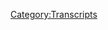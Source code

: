 {{Transcript
    | title         = [[39: Jack Posobiec...Ya Busted]]
    | caption       = [https://knowledgefight.libsyn.com/knowledge-fight-jack-posobiecya-busted Listen to this episode on Libsyn]
    | episodeNumber = [[39: Jack Posobiec...Ya Busted|39]]
    | length        = 01:11:22
}}

{{MessageBox
    | header     = Warning: Bot Generated Content
    | text       = This transcript was automatically generated by transcription software and likely contains many mistakes and misattributions. Please check the audio for definitive quotes, attribution, and context.
    | image      = N3yvass4myg91.webp
    | imagewidth = 50px
    | id         = warning
}}

{{TranscriptBlock
    | name      = Alex Jones
    | timestamp = 00:00
    | text      = Andy in Kansas you're on the air Thanks for holding
}}

{{TranscriptBlock
    | name      = Andy In Kansas
    | timestamp = 00:04
    | text      = Well, Alex, I'm a first time caller I'm a huge fan. I love your work.
}}

{{TranscriptBlock
    | name      = Jordan
    | timestamp = 00:07
    | text      = Hey everybody welcome back to knowledge fight. I'm Dan. I'm Jordan. We're a couple dudes who like to sit around drink red wine talking about Alex Jones and wait for death we there's been a change this
}}

{{TranscriptBlock
    | name      = Jordan
    | timestamp = 00:19
    | text      = waiting for death is probably the best way of putting we're
}}

{{TranscriptBlock
    | name      = Jordan
    | timestamp = 00:22
    | text      = hoarding water and waiting for death. sweet embrace got
}}

{{TranscriptBlock
    | name      = Jordan
    | timestamp = 00:25
    | text      = it Sure. Seems like it's time. Oh, right. We're right there.
}}

{{TranscriptBlock
    | name      = Jordan
    | timestamp = 00:29
    | text      = Yep. Yep. We're still in a bunker. We're close to like, I gotta go to Infowars store.com and buy these foods.
}}

{{TranscriptBlock
    | name      = Jordan
    | timestamp = 00:37
    | text      = Do they have anything that protects against radiation? Yeah, yeah, they do. Then fuck yeah, we're in. But finally, we discovered that there's one good thing like it turns out Alex Jones saves the entire human race.
}}

{{TranscriptBlock
    | name      = Jordan
    | timestamp = 00:50
    | text      = I think what he has won't work. Well, but it's advertised for that. Anyway, plot twist to this shows that I know so much about Alex Jones. And I don't know anything about him. That is where we find our middle ground. That is the audience they might know a little bit right. Some of them might be closer to Miami. So we might be closer to your end.
}}

{{TranscriptBlock
    | name      = Jordan
    | timestamp = 01:06
    | text      = We educate and inform and in the meantime, hopefully we entertain you know what, you know what I was because I'll be god damned if they it's impossible to listen to anything. Alex Jones says. Without that.
}}

{{TranscriptBlock
    | name      = Jordan
    | timestamp = 01:17
    | text      = It's fascinating to think that there's probably out there there's probably some damn folks and there's probably some Jordan folks who listen to the like, I like Dan Jordan is kind of annoying. And vice versa. Yeah, I represent like some people are listening for you. Some for me. Sound off on Twitter. Destroyed. I don't know. I
}}

{{TranscriptBlock
    | name      = Jordan
    | timestamp = 01:37
    | text      = don't know if either of us can handle that. Please don't do that. I
}}

{{TranscriptBlock
    | name      = Jordan
    | timestamp = 01:39
    | text      = have a delicate snowflake. Always looking for a safe space.
}}

{{TranscriptBlock
    | name      = Jordan
    | timestamp = 01:42
    | text      = We're gonna get today is episode four. We do like to give a shout out. I'm a policy wonk close for you, Brian burger. Thank you very much for donating to the show.
}}

{{TranscriptBlock
    | name      = Jordan
    | timestamp = 01:51
    | text      = Thanks so much, Brian.
}}

{{TranscriptBlock
    | name      = Jordan
    | timestamp = 01:52
    | text      = I realized that is the first time I've used a donators last name. That was accidental. He also he's an
}}

{{TranscriptBlock
    | name      = Jordan
    | timestamp = 02:00
    | text      = old we have if we have any Alex Jones listeners. That's the real problem, right though.
}}

{{TranscriptBlock
    | name      = Jordan
    | timestamp = 02:05
    | text      = He's an old friend of mine. On the night before his wedding, I threw pennies at him and he almost beat me up over a sink. He's a good man and the night before his wedding Yeah, how did the wedding go wedding was fine. I got too drunk at the reception though and might and then you finally got beat up over a sick No, I karaoke stroking and didn't realize that there were still children present at the reception. It was a it was a night of fucking an interesting night. Anyway, today we're gonna get to what our episode is about. It's gonna be interesting. I told you before we started it's gonna be unlike a lot of episodes we've ever done in the past. But first, I want to start with an out of context drop that have nothing to do with what we talked about on today's episode.
}}

{{TranscriptBlock
    | name      = Alex Jones
    | timestamp = 02:44
    | text      = Let us give the newborn baby shots. Oh, another one died. Oh, liberal. Oh, I mean, this is just their whole deal. Right? It's and I don't you know, I as well I'm not a troglodyte and so Oh, liberal.
}}

{{TranscriptBlock
    | name      = Jordan
    | timestamp = 03:03
    | text      = don't like any of what's going on? Yeah, that was a long time for them to do that.
}}

{{TranscriptBlock
    | name      = Jordan
    | timestamp = 03:11
    | text      = Alex Jones and Leann McAdoo, had a little roundtable about transhumanism. All right. All right. That was some of their deep analysis. That was it. It went way off the way. Yeah, it was pretty terrible.
}}

{{TranscriptBlock
    | name      = Jordan
    | timestamp = 03:23
    | text      = Wow. Yeah. So that's they just, they just sure did that. That should give you
}}

{{TranscriptBlock
    | name      = Jordan
    | timestamp = 03:27
    | text      = some indication of like, how the show has been the last few days. It's been a disaster. Okay, it's been Oh,
}}

{{TranscriptBlock
    | name      = Jordan
    | timestamp = 03:36
    | text      = there goes another one another baby dies. Liberal. That's their that's their entire argument. Most
}}

{{TranscriptBlock
    | name      = Jordan
    | timestamp = 03:43
    | text      = of it. Yeah. Okay. And everybody, you can imagine what he's doing. They're doing the little Yeah.
}}

{{TranscriptBlock
    | name      = Jordan
    | timestamp = 03:48
    | text      = Oh, you know, you can use you saw it in your brain the moment he did.
}}

{{TranscriptBlock
    | name      = Jordan
    | timestamp = 03:55
    | text      = The last few days on the show had been trouble. And I've been trying to find something for our next episode to be about. And it's been it's been really hard. So I've been going back to the well, and we have a couple of time travel episodes, we're going to end up doing okay, in the near future, but I wanted to do one of my own. And so I went back to the day of the Boston bombing. Because I was really curious, because I remember listening to him a little bit back then. Did he say it was a false flag? Oh, big time. Okay. But here's the thing. I don't know if we'll ever cover the episode itself, because, much like the 911 episode, it's really not that interesting. Okay. But as the news of the Boston bombing is breaking, he's in the middle of an interview with Richard Belzer. Richard Belzer. Yeah. So Richard Belzer side cars, his coverage of the Boston bombing over Skype. It's amazing.
}}

{{TranscriptBlock
    | name      = Jordan
    | timestamp = 04:47
    | text      = So, so he is still on Skype with Richard Belzer. Well, this news break and Richard Belzer is not allowed to go No.
}}

{{TranscriptBlock
    | name      = Jordan
    | timestamp = 04:55
    | text      = And he's thrilled to be there. loves it. Alex Jones is back You lating wildly about how they're going to target patriots right? Belzer is just straight up signing off on all bizarre like you watch them on law and order and everything you think he's like, and you know he has.
}}

{{TranscriptBlock
    | name      = Jordan
    | timestamp = 05:12
    | text      = I was genuinely sitting here going like, it can't be Richard Belzer Oh, it's bells. It can't be that Richard Belzer hells bells and he's just there. Yep. So I believe that Richard
}}

{{TranscriptBlock
    | name      = Jordan
    | timestamp = 05:24
    | text      = Belzer it is. So I was digging around was trying to find something for us to cover because like I said, the last few days have been just no man's land. That was no good. I was really struggling and then a real I realized on Monday, Alex Jones did an interview with Jack Passaic. Yes, we've brought him up a couple times in the past. And today, it is finally time for us to delve in to something that I am going to call one of our dirty dossiers. Because as we do this show, it's going to become more and more essential that we clearly delineate who these fucking characters are, okay, that exist in the periphery. Okay. Alex Jones had an interview with Jack for Sobiech because he is one of the main forces behind the Macron leaks. So I found a a New Yorker article that contradicts his story about what happened with the macaron leaks. Okay, this is a New Yorker story that actually uses an interview with Jack for Sobiech as it sort of foundation. Quote from this New Yorker article, I reached the Sobiech by phone on Saturday, the previous day he told me he had flown from Washington to Miami to attend a party hosted by the far right self promoter Milo Yiannopoulos. For sobic spent much of Friday night monitoring 4chan slash poll before chan message boards, which has recently become a breeding ground for nationalist trolls, both in the US and abroad. This is a quote from the Soviet people were claiming something big was coming. So I just kept hitting refresh. He told me shortly before 3pm 3pm and anonymous 4chan user posted nine gigabytes of information, purportedly hacked emails, photographs, and internal documents from the campaign of Emmanuel Macron. For Sobia could not know whether all the information was authentic. He didn't even have time to glance through most of the 1000s of pages. But he considered it his journalistic duty to let his followers know about the leak, quote, massive doc dump at pol he tweeted, he included a link to the 4chan post along with the hashtag Macron leaks. So that's how he got involved. According to him, I'd heard that that
}}

{{TranscriptBlock
    | name      = Jordan
    | timestamp = 07:39
    | text      = happened, and that it was, and that's why everybody was mad at WikiLeaks or something. And yet, they weren't the ones who leaked the information or hacked it. They just had it.
}}

{{TranscriptBlock
    | name      = Jordan
    | timestamp = 07:51
    | text      = Yeah, they really got with it. And really, it was hacked by somebody. So anyway, he goes to this party, and people start retweeting it, and it starts to catch steam. And so like, at about midnight, he realizes he's at Milo Yiannopoulos his party, and he realizes that a bunch of other people have started to pick up on this. Obviously, some of these bot farms started to push the content, of course, much like it's been demonstrated has been done in the past. Yes. And so on the phone Sobiech started a live video on Periscope which he called a quote, press conference on macaron leaks. The first few minutes consisted of pisode B, which he has not read or looked at. He's gone to a party at this point. Yes. The first few minutes consisted of for sobic and his girlfriend dancing too bad and bougie by Migos while sob occasionally made the okay hand gesture. All right,
}}

{{TranscriptBlock
    | name      = Jordan
    | timestamp = 08:44
    | text      = why didn't he just stop it there? Don't talk about the leaks. Just fucking just let me enjoy that. Just let me enjoy that mental image of you your monsters for the journalism bullshit. Yeah. And instead you're dancing to migos. So
}}

{{TranscriptBlock
    | name      = Jordan
    | timestamp = 09:01
    | text      = then he took a little bit of criticism about like the alt right, does it? He took some harsh criticism and his response was, I just find interesting things and post them to my Twitter feed. Look, journalists have gotten so bad that they see someone like me doing real work actually digging through documents and distributing them to people. They assume there must be some sort of conspiracy behind it. I hope that if anything, this can be a learning experience for the New York Times and Lamont and the rest of them to understand how real journalism was he was dancing amigo by his own admission in this article, he didn't read any of the documents. No, he just said like, maybe this is something fucking put it out on Twitter. That was it. Yeah. So that should give you some sort of a sense of what a blowhard fuck this guy is.
}}

{{TranscriptBlock
    | name      = Jordan
    | timestamp = 09:43
    | text      = Yeah, I'm not a fan hate him. I read. I read something about him where he was describing his four D journalism. Yeah, he gets involved. Yeah, a lot of a lot of other people just report things. And I believe his quote was, I'll go to an anti Trump rally Aliens start saying anti Clinton stuff just Yeah. And you're like that's, that's just being a dick. That's not being a journalist, but any kind but
}}

{{TranscriptBlock
    | name      = Jordan
    | timestamp = 10:09
    | text      = again, this directly relates to what we talked about in that 2015 episode, where Mark Dice went out and asked people to, if they supported banning the American flag, right or got them to sign his petition. Infowars puts out a video about it. Drudge Report puts up a link. Alex Jones starts reporting that Drudge Report is reporting this thing. It's this cycle. Yeah, it's a jet sob it goes and starts a fight. It's like anti Trump rally. He becomes the story and then he reports on the story. It's yeah,
}}

{{TranscriptBlock
    | name      = Jordan
    | timestamp = 10:41
    | text      = see that? i Okay. Now, I have only taking zero journalism classes. But I have read journalism. Sure. I feel like that's wrong. isn't that bad? Like, aren't you supposed to like by the definition of journal? Aren't you supposed to record these things? And that's it, even write it the fuck down?
}}

{{TranscriptBlock
    | name      = Jordan
    | timestamp = 11:07
    | text      = Even the fucking newscaster in Arrested Development knows that. Every part of the story can't be part of the story. Yeah, exactly. Even fucking. Anyway, we're gonna talk quite a bit about Jack Sobiech today. And at the end of this, I guarantee you, he won't be busted. But we have to start with why he was on the show on Monday. Okay, so he was tweeting about the Macron leaks. Right. And now he's coming on to Infowars on Monday, because the narrative is that Macron himself is suing jack for Sobiech. So I will let him isn't he suing? LePen I will let Alex Jones start the narrative. All right.
}}

{{TranscriptBlock
    | name      = Alex Jones
    | timestamp = 11:49
    | text      = So if Macron is so powerful than a French president, why is he showing Jack? The Shelby act who reported on the whistleblowers, the leaks?
}}

{{TranscriptBlock
    | name      = Jordan
    | timestamp = 11:58
    | text      = I don't know if he's doing LePen but what he is doing is they're starting an investigation into these hackings Yeah, because they are patently illegal.
}}

{{TranscriptBlock
    | name      = Jordan
    | timestamp = 12:07
    | text      = Yeah, that's a super good idea. Yep. To investigate these hackings Yep. The ones where you got hacked illegally
}}

{{TranscriptBlock
    | name      = Jordan
    | timestamp = 12:14
    | text      = and especially because this hack is different than the Podesta ones and other hacks in the past where this hack explicitly has tons of fake shit in it. Yeah, this well,
}}

{{TranscriptBlock
    | name      = Jordan
    | timestamp = 12:25
    | text      = apparently McCrone put his own fake shit in there smart. Yeah. He which is super smart that he didn't that he didn't know he was going to be hacked. But still, like I mean, if you're halfway smart now you know you're gonna be hacked. But
}}

{{TranscriptBlock
    | name      = Jordan
    | timestamp = 12:40
    | text      = to be fair, like our intelligence agencies in the last few days have confirmed that they told the French that like, Hey, guys, there are attacks happening. We can monitor them. We're seeing them happening. Yeah, you are being digitally attacked. You're being targeted. So yeah.
}}

{{TranscriptBlock
    | name      = Jordan
    | timestamp = 12:56
    | text      = But at the same time, I feel like you should guess. Like, if you're going up against a nationalist candidate anywhere, you better believe you're gonna get hacked. Yeah, just just do a better job of hiding shit.
}}

{{TranscriptBlock
    | name      = Jordan
    | timestamp = 13:07
    | text      = It's becoming the tool of the present and the future, like of hurting people.
}}

{{TranscriptBlock
    | name      = Jordan
    | timestamp = 13:12
    | text      = And this one is this one is undeniable. Like this was explicitly we're trying to influence this election. There was no other explanation for
}}

{{TranscriptBlock
    | name      = Jordan
    | timestamp = 13:21
    | text      = and the only reason is to help the nationalist nationalist candidate which
}}

{{TranscriptBlock
    | name      = Jordan
    | timestamp = 13:25
    | text      = we can tie back to all of the other hacks helping nationalist candidates with ties to Putin and to each other. So it seems it seems like there can be no other conclusion. Yeah, it is. It is now and now obviously, the evidence is circumstantial, but if it's a fucking coincidence, I will kill myself.
}}

{{TranscriptBlock
    | name      = Jordan
    | timestamp = 13:46
    | text      = It's like it's this stuff happening. Sally gate, Sally Yates and clappers testimony the other day, Comey being fired today, as we're recording this with all of it is,
}}

{{TranscriptBlock
    | name      = Jordan
    | timestamp = 13:58
    | text      = it's too late,
}}

{{TranscriptBlock
    | name      = Jordan
    | timestamp = 14:00
    | text      = too much of it is too much. I don't know how to handle this. Let's not talk about that. Let's talk about Jack.
}}

{{TranscriptBlock
    | name      = Jordan
    | timestamp = 14:05
    | text      = Okay, it's easier to talk about a different person who deserves to be in jail. So
}}

{{TranscriptBlock
    | name      = Jordan
    | timestamp = 14:09
    | text      = he wants to give a little breakdown about the leaks. He's gonna he's gonna talk about, you know, the stuff that's being found right in these documents. I hope it's
}}

{{TranscriptBlock
    | name      = Alex Jones
    | timestamp = 14:18
    | text      = what's really happened, what's unfolding why they're showing you why they're so upset and what we're learning about. Reportedly, the gay porn, the gay escorts the drugs and what's going on here. Why this guy is charged a little darling of the establishment. Youngest French president ever?
}}

{{TranscriptBlock
    | name      = Jack Posobiec
    | timestamp = 14:33
    | text      = Sure, Alex and so well, we saw the game via Macron gate last week where it was revealed that he has these offshore bank accounts in the Cayman Islands. Tax evasion billions of dollars was also then revealed in these emails. That number. The McCrone campaign was funding Antifa was behind the Antifa riots in Paris where they're setting police officers on fire on
}}

{{TranscriptBlock
    | name      = Jordan
    | timestamp = 14:54
    | text      = let's be clear, there is not real evidence of those bank accounts that he's talking about. In fact, he's Oh,
}}

{{TranscriptBlock
    | name      = Jordan
    | timestamp = 15:00
    | text      = there is absolutely no evidence of it because it's been proven they do not exist
}}

{{TranscriptBlock
    | name      = Jordan
    | timestamp = 15:04
    | text      = and they're all the images that people keep posting are all not what they say they are. Exactly. Some of them are insurance document right. Some of it's insane like normal people have it's all
}}

{{TranscriptBlock
    | name      = Jordan
    | timestamp = 15:15
    | text      = that's why he's suing LePen for defamation because that's literally what she's doing. Okay, well, they can. Yeah, they can sue Sobiech for the same thing,
}}

{{TranscriptBlock
    | name      = Jordan
    | timestamp = 15:25
    | text      = probably only that you can sue French. I don't know. I don't know what kind of standing they'd have. But they're not suing him right here's the thing will probably because they can't the kind of behavior that's being expressed here is the kind of thing that's like well if they weren't gonna sue you sure hope they do now Yeah, because now he's he's introducing this idea of like, they were paying people to set cops on fire, and then it's gonna get worse.
}}

{{TranscriptBlock
    | name      = Jack Posobiec
    | timestamp = 15:48
    | text      = May 1, we'll find out activities where there have been there have been selling and buying designer drugs that they're saying they're for the boss this this drug called MMC three as a sophisticated drug. He's also on the list, essentially, of this this homosexual drug whole sort of mailing list that he's on. So with the drugs, all that stuff, and let's keep in mind that McCrone himself is a victim of pedophilia. So we know from a very early age, he was involved in pedophilia himself, the victim
}}

{{TranscriptBlock
    | name      = Jordan
    | timestamp = 16:23
    | text      = to know things,
}}

{{TranscriptBlock
    | name      = Jordan
    | timestamp = 16:27
    | text      = no two things, no search for MMC three. Everything that comes up is about a Nintendo controller called the memory management controller. So
}}

{{TranscriptBlock
    | name      = Jordan
    | timestamp = 16:42
    | text      = well, yeah, but this is this is that times three.
}}

{{TranscriptBlock
    | name      = Jordan
    | timestamp = 16:44
    | text      = This is deep stuff.
}}

{{TranscriptBlock
    | name      = Jordan
    | timestamp = 16:45
    | text      = It'll get you so high, you'll be able to play video game.
}}

{{TranscriptBlock
    | name      = Jordan
    | timestamp = 16:49
    | text      = I mean, yeah, his wife has a lot older than him. But yeah, but the age of consent in France is 15. So Right. I don't know. I don't know if you want to call. So that's really that's what they're calling that's specifically what he's talking about. I
}}

{{TranscriptBlock
    | name      = Jordan
    | timestamp = 17:05
    | text      = thought we were talking about, you know, child abuse. Yeah. No, I
}}

{{TranscriptBlock
    | name      = Jordan
    | timestamp = 17:09
    | text      = don't think he I mean, if he's making that kind of an accusation, unfounded. Um, it's not even an accusation, but it's just weird. It's just weird. He's talking about his wife, who was who was a teacher in his high school drama teacher, right. And they ended up having a relationship later.
}}

{{TranscriptBlock
    | name      = Jordan
    | timestamp = 17:24
    | text      = Yeah, it's, it's weird and unusual. And I know at
}}

{{TranscriptBlock
    | name      = Jordan
    | timestamp = 17:28
    | text      = least two people who ended up dating teachers one of them got married, but they did not start their relationship while they were teacher and student but and they met around that like 1617 No Man's Land, where it's like, it's fucked up. But yeah, you know, it's not Mary Kay, LeTourneau shit. I don't know. I'm not here to go to bat for macaron hanging around with this teacher. But I also am not here to call it pedophilia. I think that that is,
}}

{{TranscriptBlock
    | name      = Jordan
    | timestamp = 17:58
    | text      = that'd be great. If you explicit like at the very beginning of the episode, you're like, I am here to go to bat for Macron begging his teacher. I know. I have no personal investment in this whatsoever. Yeah, wink wink, nudge nudge.
}}

{{TranscriptBlock
    | name      = Jordan
    | timestamp = 18:12
    | text      = I do think it matters, though, culturally that the age of consent is 15. In France, it's not illegal. Whatever, who cares
}}

{{TranscriptBlock
    | name      = Jordan
    | timestamp = 18:21
    | text      = if one part of the world looks at another part of the weird world and goes That's gross and you should be held to our standards. You're dumb.
}}

{{TranscriptBlock
    | name      = Jordan
    | timestamp = 18:28
    | text      = Yeah. But anyway, he goes on he says even worse stuff about micron and his wife.
}}

{{TranscriptBlock
    | name      = Jordan
    | timestamp = 18:34
    | text      = But even then it's he's he made it imply that he wasn't that he was involved in pedophilia, right? Like it was like he wasn't the victim of pedophilia. He was just just all around it. He was just he was part of that world and therefore he will always Yeah, exactly. Yeah, so that makes him complete perfectly completely
}}

{{TranscriptBlock
    | name      = Jordan
    | timestamp = 18:54
    | text      = skipped over the part where he said that he's on a gay sex cult email list.
}}

{{TranscriptBlock
    | name      = Jordan
    | timestamp = 18:59
    | text      = Wow. Oh, is it totally believable? Well, he's on a gay sex cult email list looking
}}

{{TranscriptBlock
    | name      = Jordan
    | timestamp = 19:05
    | text      = at a gay sex cold as an email list. That's a shitty call.
}}

{{TranscriptBlock
    | name      = Jordan
    | timestamp = 19:08
    | text      = Why would you say no? What? Okay, it's time to send out an evil email blast for our next gay sex cult meeting.
}}

{{TranscriptBlock
    | name      = Jordan
    | timestamp = 19:14
    | text      = Yeah, ridiculous. Hey, guys,
}}

{{TranscriptBlock
    | name      = Jordan
    | timestamp = 19:16
    | text      = I'm gonna send you an evite how Saturday morning around 11.
}}

{{TranscriptBlock
    | name      = Jordan
    | timestamp = 19:19
    | text      = So you're here Good luck. He goes on a little more. And this is the stuff that I've actually seen people tweeting about like this, this part of his commentary and it's fucking wacky.
}}

{{TranscriptBlock
    | name      = Jack Posobiec
    | timestamp = 19:30
    | text      = There's 10s of 1000s We literally haven't had enough time possibly for our researchers at rebel media or the people on 4chan to go through these things to translate them and to make all the connections to find what's
}}

{{TranscriptBlock
    | name      = Jordan
    | timestamp = 19:41
    | text      = also the he's talking about people on 4chan, which are notorious reliable researchers. Yeah, certainly let them handle every truth based investigation. Secondarily, he brought up rebel media again, they are very important. They are a piece of this puzzle that is going to be increasingly dangerous in the future. Okay. Just wanted to point that out.
}}

{{TranscriptBlock
    | name      = Jack Posobiec
    | timestamp = 19:59
    | text      = Out There. There. We're using Bitcoin to buy designer drugs on the black market out in France. I mean, it's crazy.
}}

{{TranscriptBlock
    | name      = Alex Jones
    | timestamp = 20:05
    | text      = Now the story is admitted with him and his older wife that there's a lot of weird stuff going on. And that and that she did want to read all this what's what's going on there?
}}

{{TranscriptBlock
    | name      = Jack Posobiec
    | timestamp = 20:17
    | text      = That's right. So she was a heist. He was her high school student when he was 14 and 15. And then later on, but it was stated that that was in the relationship started, but that no sexual acts began until he was of legal age in France, which I believe is 18. So that right there tells me something very, very fishy is going on. He has children that are older I am as a matter of fact, and it may be a way that they found this guy very, very young. And they were using that to essentially turn him into a puppet turned him into a marionette. And now they're plying him with drugs, keeping him drugged up and getting him to do whatever they want. You're got news, where they're showing you this stuff, the same type of mind control they use for celebrities, for actors for musicians that we see around the world. Yep.
}}

{{TranscriptBlock
    | name      = Jordan
    | timestamp = 21:01
    | text      = Yep. Great journalism, Mind
}}

{{TranscriptBlock
    | name      = Jordan
    | timestamp = 21:03
    | text      = Control, right. Mind Control. We see it for actors. Yes. Musician, all of them celebrities. Yep. There'll be whatever Kim Kardashian is,
}}

{{TranscriptBlock
    | name      = Jordan
    | timestamp = 21:13
    | text      = yeah, like, oh, it's,
}}

{{TranscriptBlock
    | name      = Jordan
    | timestamp = 21:15
    | text      = it's mind control. Yep. He was groomed from a very young age. We know because he said that nothing started until he was of legal age, which is that means that means something very suspicious is going on. Sure. Obviously, if somebody asks you that question all the time, and then you answer it truthfully, ah, we know you're lying. And then of course, mind control with the designer drug, right?
}}

{{TranscriptBlock
    | name      = Jordan
    | timestamp = 21:39
    | text      = You're going to take this really young guy and you drug him up real good. And now he's your puppet. Yeah, 15 years ago. Now.
}}

{{TranscriptBlock
    | name      = Jordan
    | timestamp = 21:46
    | text      = He's your puppet.
}}

{{TranscriptBlock
    | name      = Jordan
    | timestamp = 21:47
    | text      = Right now. He's the youngest president in France ever. And so he's
}}

{{TranscriptBlock
    | name      = Jordan
    | timestamp = 21:50
    | text      = literally a Manchurian Candidate. They were saying he would never
}}

{{TranscriptBlock
    | name      = Jordan
    | timestamp = 21:53
    | text      = be saying this stuff. If he wasn't someone who just beat the pants off of Marine LePen. Yeah, like they're, it's, it's crazy. Like, the idea that he didn't fact check what the age of consent is in France means he's not doing any work. Why would the fact that he just tweeted about this stuff and then went to Milo's party means he doesn't really go at all gave this to me goes during his press conference. Yeah, means he's an asshole. 10s of 1000s of documents, right? And then he comes into the Alex Jones Show, and he's like, he's probably being drugged up and is just a puppet. Like you. If you're a journalist, you can't say that. You don't have anything to back that.
}}

{{TranscriptBlock
    | name      = Jordan
    | timestamp = 22:29
    | text      = You can't speculate wildly about mind control drugs and whether or not they are being used to manipulate the leaders of multiple countries, as well as musicians you're not supposed to pour for as we all know, the number one musician being mind controlled right now
}}

{{TranscriptBlock
    | name      = Jordan
    | timestamp = 22:45
    | text      = bad and bougie migos.
}}

{{TranscriptBlock
    | name      = Jordan
    | timestamp = 22:49
    | text      = So this, that's most of the substance of what he's talking about. What's the substance? Yeah. Okay. He also was asked at one point about how he found out he's being sued, and his fucking answer is so vague and nonsensical that, like, I don't, I don't believe him at all. Like no, and I tried to Google it. I tried to find like, you know, for Sobiech being sued by mcrent. There's nothing there's nothing on it. He said the documents are public, there is nothing. There's nothing he's not being sued by mcrent. Anyway, we're gonna get back to Jack sob in a second. But I want to get the taste out of our mouth with our old friend Alex, because we need some Alex Jones on this podcast. Yes, we do. It's gonna be a lot of Sobiech. So let's enjoy Alex while we can, discussing how evil the Louvre is. What he wants to say that the Louvre is satanic. And when macaron Keramik Yep, he came out in front of the pyramid, right? That it was some symbolic satanist ik gesture. Now, some might argue it's one of the biggest landmarks in France. I don't understand. But Alex brings up
}}

{{TranscriptBlock
    | name      = Jordan
    | timestamp = 23:54
    | text      = I don't even think it houses anything famous.
}}

{{TranscriptBlock
    | name      = Jordan
    | timestamp = 23:56
    | text      = I need I need you to let like I want you to hear every word of this because it's fucking hilarious. Alex Jones because he starts reading for once in his life. Oh, no accidentally busts himself. So here we go.
}}

{{TranscriptBlock
    | name      = Alex Jones
    | timestamp = 24:11
    | text      = And sure enough, I found from the Encyclopedia obscura, the Louvre pyramid. And you can read were completed in 89. The largest the structure is commonly referred to as the Louvre pyramid now serves as the main entrance to the museum and is one of the city's more notable landmarks. The structure is Chinese American architect claimed that the design was inspired by a trellis he had seen at the adjunct and that the loop pyramid was nowhere related to the monuments of Egypt. A little pyramid raised controversy in the 80s. Following the publication of an official brochure. Twice in the pages of the brochure, it was claimed that the structure was formed to 666 individual panes of glass. The figure was subsequently quoted on numerous newspapers and became a widespread and then it goes on though to have Francoise meter on saying that indeed, it is dedicated to the beast revelations aside the no Since that little pyramid 666 pains is in fact, false tries to claim an official statement on the Louvre Museum. Now where was the partner show me that were Francoise meter on said that himself?
}}

{{TranscriptBlock
    | name      = Jordan
    | timestamp = 25:08
    | text      = Do you see that he fucking busted himself? Twice there at the end? He tried to undersell how what he was reading says the opposite of what he wanted to say. You were saying that like these 666 tile thing, it was subsequently proven to be a hoax. Yeah. And he drops off the word hoax. And it was like it subsequently proven. That meter on the bat is false. What did he say? Never does get around to proving I was based on the beast based on the beast. The beast, Brock Lesnar was inspiration for the loop.
}}

{{TranscriptBlock
    | name      = Jordan
    | timestamp = 25:44
    | text      = And we know that it's suspicious because the Louvre came out and said, It's not suspicious.
}}

{{TranscriptBlock
    | name      = Jordan
    | timestamp = 25:50
    | text      = Right? Right. And all all of this stuff is just based. I mean, if you listen to what he's saying, it's all just based on a pamphlet like an erroneous pamphlet. Yeah, that came out. There were a
}}

{{TranscriptBlock
    | name      = Jordan
    | timestamp = 25:59
    | text      = couple of pamphlets. Yeah, well, they were brochures for sure. Their brochures. They also included some Sky Mall objects, but who doesn't meet sky
}}

{{TranscriptBlock
    | name      = Jordan
    | timestamp = 26:08
    | text      = ball objects, say a brochure and pray the dollar frawls Now there's gonna be a new segment where I just speak French for a little while. I'm gonna let you roll. So Jack sobic has come in. He's made his claims about McCarl and now it's time to take a little trip back in time to the last time the jackpot Sobiech was on Infowars okay, it might not actually be the last time but it's the most important time okay, that is when he was breaking the story about pizza gate. Alrighty, so what we're going to do is I
}}

{{TranscriptBlock
    | name      = Jordan
    | timestamp = 26:44
    | text      = am happy to get back to that fucking monstrosity of a bullshit mess story that still won't god damn die
}}

{{TranscriptBlock
    | name      = Jordan
    | timestamp = 26:52
    | text      = well because no one else should have to watch the entire video of Jack Sobia going to comment ping pong. I have done that and isolated clips. Now what we're going to we're going to
}}

{{TranscriptBlock
    | name      = Jordan
    | timestamp = 27:06
    | text      = the actual video when wandering through a pizza place go and
}}

{{TranscriptBlock
    | name      = Jordan
    | timestamp = 27:10
    | text      = look, there is no what we're going to do is we're going to listen to his interview with Owen Shroyer on Infowars. And then whenever he says something about what he did it, Comet Ping Pong, I will play the actual audio just to prove in real time. What a fucking liar is he didn't
}}

{{TranscriptBlock
    | name      = Jordan
    | timestamp = 27:30
    | text      = need me for this episode. Do you want to just put those back to back for the rest of the episode? We'll call it we'll call it Good afternoon.
}}

{{TranscriptBlock
    | name      = Jordan
    | timestamp = 27:37
    | text      = I actually think that you might be surprised by how big of a liar he is. So like, it actually does serve a purpose that you're here. And I like company.
}}

{{TranscriptBlock
    | name      = Jordan
    | timestamp = 27:48
    | text      = Okay. All right.
}}

{{TranscriptBlock
    | name      = Jordan
    | timestamp = 27:50
    | text      = So here we go. This is the beginning of the interview we did with Owen Shroyer,
}}

{{TranscriptBlock
    | name      = Jordan
    | timestamp = 27:53
    | text      = let's just call this the busted special. Oh,
}}

{{TranscriptBlock
    | name      = Jordan
    | timestamp = 27:55
    | text      = totally. Yeah. Sobiech. We are
}}

{{TranscriptBlock
    | name      = Owen Shroyer
    | timestamp = 27:59
    | text      = joined by Jack for sobic, the Special Operations Director for citizens for Trump. He was giving me great intel on election night. All of it ended up coming true. But recently, he went inside of comet pizza and ping pong and got kicked out.
}}

{{TranscriptBlock
    | name      = Jordan
    | timestamp = 28:13
    | text      = So we should just stop there for a second and really make clear that he is not a journalist. He's a functionary for citizens for Trump. Yes, he is a political operative. No, never been someone who know journalism journalism. Not right. Fair enough.
}}

{{TranscriptBlock
    | name      = Jordan
    | timestamp = 28:27
    | text      = Yeah. You know how? Well I mean, let's face it, Fox News is basically an arm of the Trump campaign. Now to
}}

{{TranscriptBlock
    | name      = Jordan
    | timestamp = 28:32
    | text      = sure. Anyway,
}}

{{TranscriptBlock
    | name      = Owen Shroyer
    | timestamp = 28:34
    | text      = well, one of the biggest trends on Twitter has been the whole pizza gate thing. And there's a lot of weird activity going on here. A lot of alleged stuff that a lot of people on Twitter are obsessing over to be quite frank with you. But then we went to come at ping pong and pizza, you actually had your boots on the ground. Tell us about what happened.
}}

{{TranscriptBlock
    | name      = Jack Posobiec
    | timestamp = 28:57
    | text      = So so that's what I do. Oh, and thanks, night,
}}

{{TranscriptBlock
    | name      = Jordan
    | timestamp = 29:00
    | text      = I put you know, I saw a lot of people were researching
}}

{{TranscriptBlock
    | name      = Jack Posobiec
    | timestamp = 29:03
    | text      = pizza gate, and I saw a lot of people were talking about it. And quite frankly, it had not been something that I had put a lot of effort into, because it really broke just towards the end of the campaign. And as citizens for Trump, we were working very hard to get Mr. Trump elected to make sure that we were going to stop the steel stop the fraud operations that were going on from the Democrats. So I hadn't really paid much attention to it.
}}

{{TranscriptBlock
    | name      = Jordan
    | timestamp = 29:25
    | text      = So he is already laid out here his groundwork, he was actively working to get a particular candidate elected like a journalist. This controversy, this fake controversy that sprung out of the illegal leaks of the opposite candidates emails or her campaign managers emails, right didn't really pay much attention to him. Right journalist I didn't really didn't really pay much attention to what you need to know. No other you're
}}

{{TranscriptBlock
    | name      = Jordan
    | timestamp = 29:53
    | text      = trying to get trying to get Trump elected. Why would you pay attention to those leaks?
}}

{{TranscriptBlock
    | name      = Jordan
    | timestamp = 29:57
    | text      = That's also not true. He was paying attention to those things, but he goes on they he, in this next clip he discusses a little bit about his decision to go to Comet Ping Pong
}}

{{TranscriptBlock
    | name      = Jordan
    | timestamp = 30:12
    | text      = Did he struggle? Oh, did he have an inner inner battle? This is
}}

{{TranscriptBlock
    | name      = Jordan
    | timestamp = 30:16
    | text      = a hero's story. I mean, you got to know that. Okay, Jack was so big comes out of this looking great. Okay. Yeah.
}}

{{TranscriptBlock
    | name      = Jordan
    | timestamp = 30:21
    | text      = So we're on some, some hero's journey.
}}

{{TranscriptBlock
    | name      = Jordan
    | timestamp = 30:25
    | text      = Campbell stuff. Yeah, this is where he's like, Can I pull the sword out of the stone? Gotcha. No,
}}

{{TranscriptBlock
    | name      = Jordan
    | timestamp = 30:30
    | text      = gotcha. Yeah, he hasn't yet taken the call to action. No.
}}

{{TranscriptBlock
    | name      = Jack Posobiec
    | timestamp = 30:33
    | text      = And I hadn't been one of those people that was you know, researching it and putting together the spaghetti string, you know, of who's who tied to Hillary tied to Podesta and all the emails. But I said, Well, look, guys, if we think that there's something going on, why don't we just go to the place, sit down, order dinner, Periscope and live and see what happens.
}}

{{TranscriptBlock
    | name      = Owen Shroyer
    | timestamp = 30:55
    | text      = And so what happened? And you saw a kind of a strange reaction, but I did you know, to me, there's even I mean, humans have a sixth sense. There's a reason why certain environments make our hair stand up on the back of our neck. There's a reason why we get butterflies. I feel like if you were in this establishment, and there was serious activity, like this alleged pedophile activity going on, you would kind of sense it, you would sense the weirdness of the place. Just tell me what it was like when you walked in and then but let's be clear, that's
}}

{{TranscriptBlock
    | name      = Jordan
    | timestamp = 31:24
    | text      = not I can feel something when I walk in this room that you feel that it just got a little bit colder. That again, is not good journalists. There's I can feel pedophile energy.
}}

{{TranscriptBlock
    | name      = Jordan
    | timestamp = 31:32
    | text      = You're reporting on vibes, but yeah, good. Good,
}}

{{TranscriptBlock
    | name      = Jordan
    | timestamp = 31:37
    | text      = bad vibes. Pizzagate bad vibes. I remember, I was in New York Post a headline.
}}

{{TranscriptBlock
    | name      = Jordan
    | timestamp = 31:45
    | text      = I remember when Walter Cronkite would get on TV. I gotta be honest, I got no facts, but this story gives me the willies.
}}

{{TranscriptBlock
    | name      = Jordan
    | timestamp = 31:52
    | text      = All right. Good evening. This is Edward R. Murrow. I just want to let you know that McCarthy creepy. Give me some bad vibes. Let me tell you something about that guy. Every time I get near him. Oh, just get the hair raises on the back of my neck. I get goose pimples. I'm starting to think he's gonna prosecute a lot of people illegally for communist ties even though they don't actually have communist ties. Let's blacklist Hollywood
}}

{{TranscriptBlock
    | name      = Jordan
    | timestamp = 32:17
    | text      = Good night and good vibes. So let's discuss these vibes.
}}

{{TranscriptBlock
    | name      = Owen Shroyer
    | timestamp = 32:24
    | text      = How kind of the staff they're treated you
}}

{{TranscriptBlock
    | name      = Jack Posobiec
    | timestamp = 32:27
    | text      = weird vibe man. Really weird vibe. And if anyone wants to go and lured virus books I'm on Twitter at Jack sobic It's just my name and when we stepped in, you know ever the people sort of had that like super extra happy smile and I don't mean like like, you know, there was a greeter who was there I mean, like, this is your table. This is going to be great. Me You're gonna have a good time and then so that's
}}

{{TranscriptBlock
    | name      = Jordan
    | timestamp = 33:00
    | text      = he's welcome to your table. Mr. Paz sobic. How did you know my name? I am a pedophile
}}

{{TranscriptBlock
    | name      = Jordan
    | timestamp = 33:07
    | text      = and I know all we know all
}}

{{TranscriptBlock
    | name      = Jordan
    | timestamp = 33:09
    | text      = Dave's that's what gives us our power.
}}

{{TranscriptBlock
    | name      = Jordan
    | timestamp = 33:11
    | text      = So I want to be clear. I've not cut out anything relevant from the time that he is in common ping pong. He does get thrown out I've cut out him and his friend standing outside talking about how they might eat them. Oh, right. Right. We're gonna be the next victims. There. They might be Hi. Like it's they might be fucking stoned. It would be more fun. Yeah, so here is him going inside Comet Ping Pong. Just talking to the greeter and see see if it sounds like it matches up at all. With who here it
}}

{{TranscriptBlock
    | name      = Jordan
    | timestamp = 33:46
    | text      = is. You're evil. The food here is
}}

{{TranscriptBlock
    | name      = Jordan
    | timestamp = 33:50
    | text      = good. Yeah, see if it all matches that aid of
}}

{{TranscriptBlock
    | name      = Jordan
    | timestamp = 33:53
    | text      = people. Right here we go. It's time to infiltrate.
}}

{{TranscriptBlock
    | name      = Jack Posobiec
    | timestamp = 34:00
    | text      = How do you think it in this place?
}}

{{TranscriptBlock
    | name      = Jordan
    | timestamp = 34:02
    | text      = Opened the door
}}

{{TranscriptBlock
    | name      = Jack Posobiec
    | timestamp = 34:05
    | text      = Alright, it's good. On the circuit the menu. What's on the menu
}}

{{TranscriptBlock
    | name      = Posobiec's friend
    | timestamp = 34:11
    | text      = it's a cover story cover stories that cover stories near here
}}

{{TranscriptBlock
    | name      = Jack Posobiec
    | timestamp = 34:17
    | text      = that we work in DC. In Pittsburgh, and we want pizza just out here for oh, look at some of the stuff jungle peanuts. Sounds like you've been here before. Oh, no. Oh, no. I hate to please. Or not. I think just play some ping pong. We're very friendly. Definitely or the thickness of the back now. So in
}}

{{TranscriptBlock
    | name      = Jordan
    | timestamp = 35:03
    | text      = that clip, he didn't even sell that nice to be honest. No, she
}}

{{TranscriptBlock
    | name      = Jordan
    | timestamp = 35:07
    | text      = said in the back, are you want to be back by the ping pong or not? Yeah. And he said, we're we're very friendly. He's the one who's been way more. He's our secret agent in history. And in that clip right at the end, he does one of the first things that tips them off. I'm certain that he's not on the level. And that is he's narrating his trip. He says they're walking us to the spy talking into a flower. Yeah, like he has his he has his Periscoping phone in his shirt pocket. He's walking around with it and like you can see nothing creepy. Tons of families. People eating dinner. It's a cool looking like restaurant bar. There's nothing he claims that like oh, we got footage of all these creepy pictures and said nothing. Anyway, they were not being EU user table. Anyone would you
}}

{{TranscriptBlock
    | name      = Jordan
    | timestamp = 36:02
    | text      = like to be nipping ball?
}}

{{TranscriptBlock
    | name      = Jordan
    | timestamp = 36:05
    | text      = So that's the first instance of him incredibly mischaracterizing.
}}

{{TranscriptBlock
    | name      = Jordan
    | timestamp = 36:08
    | text      = We're very, we're very friendly. Hi, I am human. Oh shit. My what's my cover name I forgot. I am forgot. I am pizza. Ping pong.
}}

{{TranscriptBlock
    | name      = Jordan
    | timestamp = 36:18
    | text      = On pizza person, man. I'm friendly. I would like I would like me. So he goes on in his interview with our man oh and Shroyer to talk a little bit about the various games that they have there? And this is a lie. We're asking
}}

{{TranscriptBlock
    | name      = Jack Posobiec
    | timestamp = 36:35
    | text      = basic questions and sort of getting back with my friend George. And the answers that we're getting back are very shady. They were very non committal. At one point, we were going into the back room. And so they have this ping pong setup with a foosball table. And I was just saying, oh, foosball, it's like when I was, you know, in the military, we used to always play foosball in the Navy and on the swim bays, and they say, Can we play foosball and like, they didn't know what I was talking about. And even the owner or guest manager was there didn't really know what I was talking about. And I said, and I like pointed to it a couple of times. And so that yeah, because there's a foosball table there that clearly hadn't been used in a very long time. So here,
}}

{{TranscriptBlock
    | name      = Jordan
    | timestamp = 37:12
    | text      = so is it like if you spin the goalie three times it takes you into the underground?
}}

{{TranscriptBlock
    | name      = Jordan
    | timestamp = 37:20
    | text      = So that's his characterization of what happened with the foosball. Now I have the all the audio that here is what happened with the foosball. And now would you leave it up? I don't know. Why leave it. I don't know. It's crazy. But I want you to pay very close attention to the end of this because the lady very clearly explains why she was a little bit confused. And it makes total sense. Okay.
}}

{{TranscriptBlock
    | name      = Jack Posobiec
    | timestamp = 37:45
    | text      = Is there Foosball to do we have to click a little football guy Hey, guys, how you doing? Football. Football, football. I started like
}}

{{TranscriptBlock
    | name      = Jordan
    | timestamp = 38:12
    | text      = three days ago. So you got
}}

{{TranscriptBlock
    | name      = Jordan
    | timestamp = 38:18
    | text      = that. Nice started three days ago. Yeah.
}}

{{TranscriptBlock
    | name      = Jordan
    | timestamp = 38:20
    | text      = He's like, he's like, Oh, you guys got foosball? She's like, I don't know.
}}

{{TranscriptBlock
    | name      = Jordan
    | timestamp = 38:23
    | text      = I don't know. I'm nervous. I've never nobody's ever asked me that question before
}}

{{TranscriptBlock
    | name      = Jordan
    | timestamp = 38:28
    | text      = she's being she said you were friendly. She's being friendly and like a server, but at the same time, she doesn't know. And her reason for not knowing is she just started.
}}

{{TranscriptBlock
    | name      = Jordan
    | timestamp = 38:37
    | text      = I don't know, it's suspicious. If you don't know what Foosball is, I don't think it is
}}

{{TranscriptBlock
    | name      = Jordan
    | timestamp = 38:41
    | text      = i You guys got bumper pool? You guys got Pachinko? What do you got? So that that's again, him completely taken out of context? What happened there but the foosball fun is not done. We have two more clips about foosball.
}}

{{TranscriptBlock
    | name      = Jordan
    | timestamp = 38:56
    | text      = How, because it'd be this much about Foosball
}}

{{TranscriptBlock
    | name      = Jordan
    | timestamp = 39:00
    | text      = because it really illustrates how weird he's acting like he's not acting like a normal customer. And he listened to this pacing and
}}

{{TranscriptBlock
    | name      = Jack Posobiec
    | timestamp = 39:07
    | text      = leading basically, basically, basically, we're normal guys who want to play
}}

{{TranscriptBlock
    | name      = Jordan
    | timestamp = 39:17
    | text      = he's saying that out loud. Pacing and leading, normal guys who want to play
}}

{{TranscriptBlock
    | name      = Jordan
    | timestamp = 39:31
    | text      = eventually, the person who I presume is the manager, it's hard to tell it's very dark in the video, but someone comes over and brings him a ball, and it also is very suspicious that they bring him a foosball and he doesn't want to play at all. So
}}

{{TranscriptBlock
    | name      = Jordan
    | timestamp = 39:45
    | text      = now he doesn't want to play well. Here's
}}

{{TranscriptBlock
    | name      = Jordan
    | timestamp = 39:47
    | text      = that clip.
}}

{{TranscriptBlock
    | name      = Jordan
    | timestamp = 39:48
    | text      = I thought he said he was just too normal. He was just a normal guy who want to play foosball, so normal guy, paste it and leave and paste it and leave and
}}

{{TranscriptBlock
    | name      = Jack Posobiec
    | timestamp = 39:56
    | text      = no, I looked at it
}}

{{TranscriptBlock
    | name      = Jordan
    | timestamp = 40:04
    | text      = Okay, so that's, uh, you know, you immediately is not interested in the the foosball once the ball shows up. We've got a range.
}}

{{TranscriptBlock
    | name      = Jordan
    | timestamp = 40:15
    | text      = I see you've confirmed my suspicion. There is a foosball
}}

{{TranscriptBlock
    | name      = Jordan
    | timestamp = 40:19
    | text      = Yeah. Okay great. case case proven now we know so big now we know pizza gate. So he goes on in this this interview. Let's see what else he's got with Owen Shroyer,
}}

{{TranscriptBlock
    | name      = Jack Posobiec
    | timestamp = 40:30
    | text      = anyway, I'm looking around, it's like, nine o'clock at night in a bar in DC and there's little kids, like just randomly sort of walking around going back and forth from this curtain. People are going back and forth. And and the guy's like, oh, no, no, no, you come over here and find the bathroom and we go over, and there's like, I kid you not. You can see the periscope. It's a secret door. That's like kind of like this flag behind me were a secret door and like you press it in, and then and I'm looking around. I'm like, What kind of place Am I in right now?
}}

{{TranscriptBlock
    | name      = Jordan
    | timestamp = 41:05
    | text      = They do have a very bizarre and unique bathroom door. Ah, there but it's nothing evil.
}}

{{TranscriptBlock
    | name      = Jordan
    | timestamp = 41:12
    | text      = It's a fun door.
}}

{{TranscriptBlock
    | name      = Jordan
    | timestamp = 41:12
    | text      = But he also says that there's like a back room.
}}

{{TranscriptBlock
    | name      = Jordan
    | timestamp = 41:14
    | text      = They're like, No, no, no, come over here to use the bathroom. Right? Because that's where the fucking bathroom is. Right? But he can't just go to the you can't Okay, come over here to behind the bar to use the bathroom.
}}

{{TranscriptBlock
    | name      = Jordan
    | timestamp = 41:28
    | text      = We have a sink. Yes. But also before that he was saying that there's kids scampering out in and out of this curtain to area and stuff like you can see it in the in the very unlike children. It's not in that's not in the periscope. There is a back room. There is because every fucking business has a back room. Every single one. It's where like
}}

{{TranscriptBlock
    | name      = Jordan
    | timestamp = 41:47
    | text      = there's a kitchen. There might be an office in there. So it could just be cleaning supplies.
}}

{{TranscriptBlock
    | name      = Jordan
    | timestamp = 41:51
    | text      = What's fun about what you see in the periscope is that he shows this back door or this back room. The entrance to the back room. Doesn't say the staff only doesn't they don't say anything and you can't really see it because it's too far away. There are not kids scampering around, but what the area it's it's the implied creepiness of it. But there's also no one back there playing ping pong.
}}

{{TranscriptBlock
    | name      = Jordan
    | timestamp = 42:15
    | text      = I get bad vibes from
}}

{{TranscriptBlock
    | name      = Jordan
    | timestamp = 42:16
    | text      = empty. It's all empty. No one tells him not to go back there. There's just he asked where the bathroom is. You heard it at the end of the last clip we played. Yeah, and the guys erected right over here. Here's the bathroom. And again bathroom was a little creepy, but I mean,
}}

{{TranscriptBlock
    | name      = Jordan
    | timestamp = 42:31
    | text      = the bathroom is not a little creepy. It's a weird it's a unique door. It's an unusual bathroom.
}}

{{TranscriptBlock
    | name      = Jordan
    | timestamp = 42:36
    | text      = Yeah, that's not always cool. But it's also a cool bar. Of course, you'd want to have something interesting and unique in your bar. So Soviet goes on to fits with their brand. He goes on to tell the rest of the little bit more of his story I should say, too oh and Shroyer here and he gets to the part where his time at Comet Ping Pong pizza. And
}}

{{TranscriptBlock
    | name      = Jack Posobiec
    | timestamp = 42:58
    | text      = you know I see the manager comes by he's on the phone. And he's like staring at me a staring at the other guy. And meanwhile, I've only been in this place for about five minutes. And then I go and I get to the point where I think I ordered a garlic not and it had just come to sit at my my table when the manager comes back with to Washington DC police officers and says you need to leave the establishment. I am denying you service.
}}

{{TranscriptBlock
    | name      = Jordan
    | timestamp = 43:23
    | text      = So before we get any further I want to play this because I think it's important This confirms the Jag sobic did in fact order a garlic not
}}

{{TranscriptBlock
    | name      = Jack Posobiec
    | timestamp = 43:35
    | text      = going to try this as a hottie with the pepperoni and then we get the the garlic not soup.
}}

{{TranscriptBlock
    | name      = Jordan
    | timestamp = 43:43
    | text      = So he did that. That part's not a lie.
}}

{{TranscriptBlock
    | name      = Jordan
    | timestamp = 43:46
    | text      = That's okay. Thank you dad.
}}

{{TranscriptBlock
    | name      = Jordan
    | timestamp = 43:48
    | text      = As far as I can tell everything else is a lie. But he did order
}}

{{TranscriptBlock
    | name      = Jordan
    | timestamp = 43:53
    | text      = a car you wanted to make sure that everybody knew I like to be more
}}

{{TranscriptBlock
    | name      = Jordan
    | timestamp = 43:56
    | text      = fair than not fair. In this case, right right on confirmed right on with so I that's how he tells the story when he
}}

{{TranscriptBlock
    | name      = Jordan
    | timestamp = 44:07
    | text      = I think that I mean that obviously means if he ordered a garlic not he's part of a gay sex cult. It's probably a code he's on their email blast and absolutely
}}

{{TranscriptBlock
    | name      = Jordan
    | timestamp = 44:21
    | text      = garlic naughty. So what are you thinking at this point? Like what do you think you heard? You heard how he described what happened? Do you think that's the story?
}}

{{TranscriptBlock
    | name      = Jordan
    | timestamp = 44:33
    | text      = Um, well, we do know that he ordered a garlic not that's true. I'm gonna have to give him the benefit of the doubt here. Yeah. Bob Barker. Give me $1.
}}

{{TranscriptBlock
    | name      = Jordan
    | timestamp = 44:45
    | text      = So, at this point, he is sitting at a table with his friend and he started he's starting to freak out. He's starting to crack under the spy pressure.
}}

{{TranscriptBlock
    | name      = Jack Posobiec
    | timestamp = 44:55
    | text      = That's the guy from before he's on the phone. This guy was talking to him before he was on the Phone he's on the phone. The guy was talking to you before you just changed this line and you have to sorry so
}}

{{TranscriptBlock
    | name      = Jordan
    | timestamp = 45:34
    | text      = what kind of bullshit little child's fantasy is he living right now?
}}

{{TranscriptBlock
    | name      = Jordan
    | timestamp = 45:38
    | text      = It's a good one. This is it's it's it's he
}}

{{TranscriptBlock
    | name      = Jordan
    | timestamp = 45:40
    | text      = was actually in the army.
}}

{{TranscriptBlock
    | name      = Jordan
    | timestamp = 45:43
    | text      = Yeah, apparently I don't Wow. Apparently our army is
}}

{{TranscriptBlock
    | name      = Jordan
    | timestamp = 45:47
    | text      = not I am not as confident into them as I once was.
}}

{{TranscriptBlock
    | name      = Jordan
    | timestamp = 45:50
    | text      = But here's the part that's really fucked up is like these kinds of publicity stunts have been incredibly effective in terms of making him a celebrity. I mean, this is a big show, but he's reasonably like, important. In the alt right. He is a prominent figure in alt right media.
}}

{{TranscriptBlock
    | name      = Jordan
    | timestamp = 46:08
    | text      = How are we being defeated by such stupid people? We're not being defeated by them. We've already been defeated. We win. We didn't win. We've already
}}

{{TranscriptBlock
    | name      = Jordan
    | timestamp = 46:16
    | text      = won. Look at the world we're in right now. You and I are not at a pizza place freaking out that we've been burned. Okay, that's true. We win. That's true.
}}

{{TranscriptBlock
    | name      = Jordan
    | timestamp = 46:24
    | text      = We didn't show we have not been burned yet. By any pizza place.
}}

{{TranscriptBlock
    | name      = Jordan
    | timestamp = 46:28
    | text      = Jack has decided that he's burned. You know? Yeah. And I love he's burned. I love that. He's like, we've been burned. And then immediately the waitress comes. And it's just, it's a normal order.
}}

{{TranscriptBlock
    | name      = Jordan
    | timestamp = 46:41
    | text      = I feel like we've been burned. Can I get it? Can I get a Diet Coke? She Oh, we only have Pepsi.
}}

{{TranscriptBlock
    | name      = Jordan
    | timestamp = 46:48
    | text      = She probably heard him say we've been burned. At this point. They've already behaved super weird in this place. Like to the point where I used to manage a movie theater. If someone was acting like this in my theater, I would either ignore them, or I would throw them the fuck out. Yeah, it depends on the circumstances. And if I was, let's say in a movie theater, that was the center of spurious rumors about a satanic pedophilic murder cult, probably kick them out
}}

{{TranscriptBlock
    | name      = Jordan
    | timestamp = 47:17
    | text      = with a lunatic Periscoping and narrating the entire time probably
}}

{{TranscriptBlock
    | name      = Jordan
    | timestamp = 47:21
    | text      = kick them out. Yeah, I think that's the reasonable thing, but they could not more
}}

{{TranscriptBlock
    | name      = Jordan
    | timestamp = 47:25
    | text      = obviously have negative intent than if they were like two kids standing on top of each other wearing a trench coat could not be a more obvious fake deception.
}}

{{TranscriptBlock
    | name      = Jordan
    | timestamp = 47:35
    | text      = So they've decided or Jack at least has decided I don't know what his friend thinks on the matter, but he's decided he's been burned. And
}}

{{TranscriptBlock
    | name      = Jordan
    | timestamp = 47:42
    | text      = his friend just really wanted to get some good pizza he's been there before he likes that place. Yeah, it's good.
}}

{{TranscriptBlock
    | name      = Jordan
    | timestamp = 47:46
    | text      = It's a good place man. So about a minute goes by I have nothing I cut that out. But then after they've been burned this happens
}}

{{TranscriptBlock
    | name      = Jordan
    | timestamp = 47:55
    | text      = the manager and to DC cops say I am denying you service
}}

{{TranscriptBlock
    | name      = Jordan
    | timestamp = 47:59
    | text      = Oh, it doesn't happen what happens is the waiter comes over and gets their order
}}

{{TranscriptBlock
    | name      = Jordan
    | timestamp = 48:07
    | text      = so why didn't the alright pick up on that? Vegetarian pieces? No, thank
}}

{{TranscriptBlock
    | name      = Unknown Speaker
    | timestamp = 48:19
    | text      = you. It's good
}}

{{TranscriptBlock
    | name      = Jordan
    | timestamp = 48:26
    | text      = really. I mean, the steel was.
}}

{{TranscriptBlock
    | name      = Jordan
    | timestamp = 48:33
    | text      = So these just getting in depth pizza recommendation after we've been burned. We've been burned. The guy comes over, the waiter comes over and he's like, even goes to the exams. Like, it's not my favorite use of spinach. It's really popular pizza. So fucking.
}}

{{TranscriptBlock
    | name      = Jordan
    | timestamp = 48:48
    | text      = Yeah, it's really not my favorite use of spinach. I want a special report on Jack Pacific's favorite uses of spin. That's the waiter
}}

{{TranscriptBlock
    | name      = Jordan
    | timestamp = 48:57
    | text      = saying that? Oh, the waiter is saying yeah, the waiter is discussing this pizza that's very popular, and it's better uses of spinach. Anyway, so the waiters just doing his job. He's being very friendly. Yeah, very helpful. And that's the kind of thing that really annoys waiters a lot of the time is that like, really in depth? Like what what do you get? What do you like? What would you reco and yeah, so
}}

{{TranscriptBlock
    | name      = Jordan
    | timestamp = 49:22
    | text      = All right, that's so we're on. We're on zero evil so far. I don't even get any bad vibes from this
}}

{{TranscriptBlock
    | name      = Jordan
    | timestamp = 49:29
    | text      = bad vibe.
}}

{{TranscriptBlock
    | name      = Jordan
    | timestamp = 49:30
    | text      = I get really bad vibes from those too.
}}

{{TranscriptBlock
    | name      = Jordan
    | timestamp = 49:32
    | text      = Yeah, super bad.
}}

{{TranscriptBlock
    | name      = Jordan
    | timestamp = 49:34
    | text      = Creepy.
}}

{{TranscriptBlock
    | name      = Jordan
    | timestamp = 49:34
    | text      = Here's where we get worse vibes where it's been shown through his Twitter account. If you go look through Jack sob X Twitter account seems to have an undue interest in Russia seems to have a lot of interest in reporting Russian Embassy news. There have been a number of times that he has reported things that are not very important would have to do with the Russian embassy. He has written ported from the Russian embassy, there is just excellent. I'm not saying anything. I'm just saying. You know what I'm saying? I do know what you're saying. It's weird. And if you want to get worse vibes here, again haven't been kicked out yet. He and his friend get a drink. And this is how they cheers each other.
}}

{{TranscriptBlock
    | name      = Jordan
    | timestamp = 50:20
    | text      = Oh God, I don't want to hear this. This has to be insane. Cheers that's not unusual. I've done that before. I'm fine with that. I'm fine with that. No, I'm fine with it. No, I've said it a bunch. No, you haven't. I have actually not in my
}}

{{TranscriptBlock
    | name      = Jordan
    | timestamp = 50:37
    | text      = company. You haven't called you a goddamn red.
}}

{{TranscriptBlock
    | name      = Jordan
    | timestamp = 50:42
    | text      = God dammit McCarthy.
}}

{{TranscriptBlock
    | name      = Jordan
    | timestamp = 50:43
    | text      = Listen, it's not it's nothing damning.
}}

{{TranscriptBlock
    | name      = Jordan
    | timestamp = 50:45
    | text      = This whole thing is a witch hunt.
}}

{{TranscriptBlock
    | name      = Jordan
    | timestamp = 50:47
    | text      = It's nothing damning, but in the context, it's interesting.
}}

{{TranscriptBlock
    | name      = Jordan
    | timestamp = 50:50
    | text      = I'm gonna I'm gonna let that one go. I'm gonna let that will go.
}}

{{TranscriptBlock
    | name      = Jordan
    | timestamp = 50:54
    | text      = I'm not letting it go. I'm building a case.
}}

{{TranscriptBlock
    | name      = Jordan
    | timestamp = 50:56
    | text      = I think I think you're being a little bit paranoid with that.
}}

{{TranscriptBlock
    | name      = Jordan
    | timestamp = 50:59
    | text      = I'm not being paranoid but I will say I'm making a mountain out of a molehill Yeah, I agree with that that I'm gonna go with your crazy on but it actually is I leave it in really more to illustrate the fact that as crazy as their bathroom. But look, they've gotten pizza recommendations. They've ordered a garlic not they've gotten a drink. Yeah, and are cheers and each other having a drink. There. They're also I should say, he's picking up the camera and like moving it around. He's clearly broadcasting out of there. Like anybody who was watching him would know what he's doing. He's not being discreet at all. The camera is out of his pocket. It's either sitting on the table with a light. So he can be seen on the camera because it's dark and Comet Ping Pong. So there's a spotlight on him. It's ridiculous. So then here, he has turned off the very bad spy totally. So he's turned off the recording and then it comes back on with this. And it starts up really quick. So pay attention.
}}

{{TranscriptBlock
    | name      = Posobiec's friend
    | timestamp = 52:00
    | text      = I turned it off. I understand that. I understand that to you. Maybe like a game. But considering that I myself and my staff received death threats it's not
}}

{{TranscriptBlock
    | name      = Jack Posobiec
    | timestamp = 52:11
    | text      = a game it's not any
}}

{{TranscriptBlock
    | name      = Jordan
    | timestamp = 52:14
    | text      = fucking game these things that people writing
}}

{{TranscriptBlock
    | name      = Jack Posobiec
    | timestamp = 52:17
    | text      = I can't control what somebody posts on the internet was on the new Commonwealth.
}}

{{TranscriptBlock
    | name      = Posobiec's friend
    | timestamp = 52:21
    | text      = I mean, when you posted on the internet, you knowingly now so you're throwing me out? Because Because you're you are eating you're eating a dangerous
}}

{{TranscriptBlock
    | name      = Jack Posobiec
    | timestamp = 52:37
    | text      = right. So at the point as a point that this started the point that this started, I had turned it off. So denying new
}}

{{TranscriptBlock
    | name      = Unknown Speaker
    | timestamp = 52:46
    | text      = service or new services once you
}}

{{TranscriptBlock
    | name      = Jack Posobiec
    | timestamp = 52:50
    | text      = turn it off, I turned it off. Okay. So why specifically? Sir? In Washington. Okay, so we're good. We're good for the scrapping property. Okay. All right. We're gonna we're gonna head up. I'm fully compliant, just trying to find out what's going on.
}}

{{TranscriptBlock
    | name      = Jack Posobiec
    | timestamp = 53:16
    | text      = Also, can I get that? I mean, you guys are already proud of me. But did you want to add something? Okay,
}}

{{TranscriptBlock
    | name      = Jordan
    | timestamp = 53:31
    | text      = so, the man that's the manager, kicking, kicking him out, and he copied him, man. I
}}

{{TranscriptBlock
    | name      = Jordan
    | timestamp = 53:38
    | text      = don't know. I didn't have much to say but, you know, maybe don't be a fucking dick.
}}

{{TranscriptBlock
    | name      = Jordan
    | timestamp = 53:43
    | text      = That's not a bad thing to say to Jack. But Serbia I want some vegetarian pizza man, why you gotta be a dick about it. So they get thrown out. The manager explains very clearly me and my staff have been getting death threats, right? Think this is a game. And like, I don't think this is a game. I'm just I broadcast all my day. I
}}

{{TranscriptBlock
    | name      = Jordan
    | timestamp = 53:59
    | text      = can't I can't control it is on the internet. And then yeah, that's what the manager comes back. Cast all my dinners. That's what the manager comes back with his
}}

{{TranscriptBlock
    | name      = Jordan
    | timestamp = 54:06
    | text      = Are you reading the things that people are saying online? And he's like, I can't control that. You're feeding into it? Yeah, the manager knows it. And your childish game of Oh, no, that's not me. The manager is not having any of that bullshit. Because you are putting people's lives in danger.
}}

{{TranscriptBlock
    | name      = Jordan
    | timestamp = 54:24
    | text      = That's the little brother like, I'm not touching you. I'm not touching you. Like fucking grow the fuck up.
}}

{{TranscriptBlock
    | name      = Jordan
    | timestamp = 54:29
    | text      = Yeah, but that's his version of journalism. So he gets kicked out and then him and his buddy go out in the street and I cut all this shit out. Because it's all just like, Oh my God. Yeah, they kicked us out. They kicked us out. Oh, boy. Huh, right. It's nothing in at this point. It's clear. It appears he's more fucked up. Then he was Yeah. Like I don't I don't think I don't know. I don't know what was going on. But he's he's on some sort of substance. I think he was probably high. But anyway, we've now heard
}}

{{TranscriptBlock
    | name      = Jordan
    | timestamp = 55:00
    | text      = Word that would that would help explain his really poor spy?
}}

{{TranscriptBlock
    | name      = Jordan
    | timestamp = 55:03
    | text      = Yeah. So we've now heard the entirety of his time in common ping pong pizza, right? Well, you've heard him talk to himself and narrate his time there. We've heard him make a big deal out of the foosball table and then someone brings him the ball just walks completely away from it. We've illustrated that he is having a bright light on himself and filming around the place while he waits for food. Yes, he's given a Russian cheers, which you don't think is a big deal, but I'm gonna hang my hat on you're not gonna say it's a big deal. So now he closes out his interview with Owen Shroyer, and here goes. Hmm.
}}

{{TranscriptBlock
    | name      = Owen Shroyer
    | timestamp = 55:37
    | text      = And was there anything that you did specifically that would have made them want to deny you service?
}}

{{TranscriptBlock
    | name      = Jack Posobiec
    | timestamp = 55:44
    | text      = Absolutely not. He said that he found my Periscope. And say your live streaming from inside here?
}}

{{TranscriptBlock
    | name      = Jordan
    | timestamp = 55:52
    | text      = He didn't. manager didn't say that. No.
}}

{{TranscriptBlock
    | name      = Jack Posobiec
    | timestamp = 55:57
    | text      = And, and I'm not allowing service. All I did was dinner at comet pizza. I didn't say you know, pizza gate. I didn't say any of the allegations. I said dinner, common pizza, the kind of way you would say, you know, lots of people take pictures and put it on Snapchat, Instagram, that sort of thing. And there are a lot of people around me with smartphones. But for some reason this guy was completely keyed in. And honestly, I think you've been tipped off.
}}

{{TranscriptBlock
    | name      = Owen Shroyer
    | timestamp = 56:25
    | text      = Yeah, I mean, that's what it would sound like, especially when they've got all kinds of stuff going on, on their social media, all kinds of weird pictures. I mean, we've seen this the type of weird pictures that have been associated with this place. Just final question on your experience there before I move on to the next topic. Did you see any of that weird artwork?
}}

{{TranscriptBlock
    | name      = Jack Posobiec
    | timestamp = 56:42
    | text      = Oh, yeah, absolutely. Just even as you first walk in, you see, you see this weird sort of demonic artwork on the on just to the inside of the front door. And then as you're walking back, you will see this this face that's just kind of on the wall above one of the tables and it looks like this this sort of some sort of cross between a zombie and like the act you know, the girl in The Exorcist, Linda Blair's character, and and it's just freaky, then as you look back a little further, the wall looked like it had been recently stripped. So there's a possibility that they may have actually taken, taken some of those those paintings down.
}}

{{TranscriptBlock
    | name      = Jordan
    | timestamp = 57:19
    | text      = What's
}}

{{TranscriptBlock
    | name      = Owen Shroyer
    | timestamp = 57:20
    | text      = pizza gate? It has been trending on Twitter. Certainly some weird stuff there. We'll see if that trend continues and some of the weirdness that just citizens are reporting on and breaking on social media. We'll see if that catches any ground. Hang
}}

{{TranscriptBlock
    | name      = Jordan
    | timestamp = 57:34
    | text      = that picture. Rappaport. Yeah,
}}

{{TranscriptBlock
    | name      = Jordan
    | timestamp = 57:35
    | text      = seriously?
}}

{{TranscriptBlock
    | name      = Jordan
    | timestamp = 57:37
    | text      = You know, what's the most suspicious rap and I think Rappaport took those pictures down from pizza gate. He's taking pictures down all across this land is an evil picture elf.
}}

{{TranscriptBlock
    | name      = Jordan
    | timestamp = 57:48
    | text      = If Sobiech was any kind of reporter he would have looked on the ground next to where the picture should have been. Oh, were
}}

{{TranscriptBlock
    | name      = Jordan
    | timestamp = 57:53
    | text      = they on the ground? No, but
}}

{{TranscriptBlock
    | name      = Jordan
    | timestamp = 57:54
    | text      = then we have confirmation of the wrap. It was wrapped, wrapped poured out. Hashtag Robert Cordell.
}}

{{TranscriptBlock
    | name      = Jordan
    | timestamp = 58:03
    | text      = So I remember when I was a kid right around Christmas, my mom would be like, watch out for that Rapaport elf on the shelf right there.
}}

{{TranscriptBlock
    | name      = Jordan
    | timestamp = 58:09
    | text      = You gotta leave your wooden shoes. Oh, yeah. Before to leave a picture. So, like, Okay,
}}

{{TranscriptBlock
    | name      = Jordan
    | timestamp = 58:16
    | text      = be careful. You'll get a lump of painting and you're stalking.
}}

{{TranscriptBlock
    | name      = Jordan
    | timestamp = 58:20
    | text      = We've got nothing. It's absolutely nothing. He has nothing but he does still go on Infowars and do this in this interview. In order to cast aspersions and insinuate all this stuff truly fucking propaganda.
}}

{{TranscriptBlock
    | name      = Jordan
    | timestamp = 58:36
    | text      = It's awful. That's that's purely lying. How can you not know that they're lying? And the fact that Oh, and Troyer know Owen Troyer just goes along with this like he,
}}

{{TranscriptBlock
    | name      = Jordan
    | timestamp = 58:46
    | text      = of course, they do know they're lying. This is fucking insane. They 100% know they're lying. They don't care. It's I don't care. I don't think first of all, I don't think Oh, and seen the Periscope because it's long and boring. Yeah. And he doesn't do background. You kidding me? So he's just going along with it. And like assuming that Jack Sobiech is a reliable source, maybe? Yeah, Sobia knows he's lying. He knows that he's locked into this outright fame. It doesn't matter if you're telling the truth. Who gives a shit? Reality is malleable. It's meant to what Milo used to always argue or to post facts world just doesn't matter. Yeah, but that's bad. Oh, it's real bad.
}}

{{TranscriptBlock
    | name      = Jordan
    | timestamp = 59:26
    | text      = Why? Why does it matter to these people? Is it just is it it's because it seems like with your sobic it is just attention? Yeah. It's just attention. Like attention. Yeah. And people are sociopaths
}}

{{TranscriptBlock
    | name      = Jordan
    | timestamp = 59:39
    | text      = and seeing your narrative. Seeing people believe your narrative. I think there's a trolling aspect of it that they would never cop to.
}}

{{TranscriptBlock
    | name      = Jordan
    | timestamp = 59:47
    | text      = Well, you know, I will say I will say this maybe it's more just addiction. What could be because I think well, the whenever you get a like on Facebook or on Twitter, sure there Is that same kind of dopamine? influx? Sure. So all of this attention, maybe they are just really getting off on it. Yeah, they're just doing whatever they can to get more retweets and more likes and to get more, more people giving them this dopamine rush. I could,
}}

{{TranscriptBlock
    | name      = Jordan
    | timestamp = 1:00:16
    | text      = yeah, it could be like a propaganda version of like this new internet addiction that we we've experienced. And we've seen that's possible. Yeah. I mean, this theory is as good as anything, because there's
}}

{{TranscriptBlock
    | name      = Jordan
    | timestamp = 1:00:26
    | text      = no, there's no possible reason that because they can't believe in any of this.
}}

{{TranscriptBlock
    | name      = Jordan
    | timestamp = 1:00:31
    | text      = In his dark moments. He knows he's a liar. But there's no doubt in my mind about it. I've watched tons of videos of him and yeah, he knows. He knows. He knows. Yeah, but in the same way that a frat boy, like, doesn't really give a shit that his whole existence is kind of based on getting women. Yeah, in the same way that they don't really care. He doesn't really care that he's a liar. He's making money. He's the Washington DC chief for rebel media right now. He's like, I don't know if this is true, but it's being reported that he has Whitehouse credentials. Now he does. He was I knew his credentials, but I didn't see confirmation of that. I just knew he was at the White House press briefing.
}}

{{TranscriptBlock
    | name      = Jordan
    | timestamp = 1:01:06
    | text      = Okay. I don't know. Well, you have to have credentials to get in there. You can you can get de
}}

{{TranscriptBlock
    | name      = Jordan
    | timestamp = 1:01:10
    | text      = credentials. It doesn't. It doesn't mean you have like across the board credentials, okay. Like Mike Cernovich. Was there for a day. He doesn't have a pass. Right? But like it. My point is that people like this who have no regard for the truth, and just want to insinuate things much like with the macaron shit, right. It's just insinuating things, right. Oh, yeah. He's with his wife because she drugged him and now he's a puppet. Yeah, this stuff that you can't prove. You don't know. It doesn't matter. He's never gonna walk back this pizza gate stuff. He's never gonna walk back the macaron stuff. It doesn't matter. It just makes him more famous. It's fucked up. And he is in the White House. He goes to the White House, because our lives are fucked.
}}

{{TranscriptBlock
    | name      = Jordan
    | timestamp = 1:01:56
    | text      = I want to go to the White House.
}}

{{TranscriptBlock
    | name      = Jordan
    | timestamp = 1:01:57
    | text      = I don't know anymore.
}}

{{TranscriptBlock
    | name      = Jordan
    | timestamp = 1:01:58
    | text      = Oh, I do. I want to pee on something in the White House. It'd be kind of fun. I want to pee on something in the White House. I do doesn't mean anything I do but the White House is meaningless. Our Constitution is meaningless. The Congress if it was worth a shit, it would have already done everything he can to investigate all this shit. Yeah, instead of blocking the investigation at every possible turn. All they fucking want is tax cuts. Why won't you why why?
}}

{{TranscriptBlock
    | name      = Jordan
    | timestamp = 1:02:24
    | text      = I think it's actually deeper than that. I think so. Yeah, but let's not speculate. We're not fucking for Sobia Okay, sex
}}

{{TranscriptBlock
    | name      = Jordan
    | timestamp = 1:02:30
    | text      = ring. You heard it here. First. We can go there we go. This is what we need to do. We need to be more sensational. Maybe we need to lie our balls off. And that way you wouldn't even fucking matter. Because why would we hold ourselves to a higher standard when the world is clearly fucking ending?
}}

{{TranscriptBlock
    | name      = Jordan
    | timestamp = 1:02:45
    | text      = Because what does it benefit a man to gain the world if he loses his soul? Jordan? Shakespeare. So I want you to it's worked
}}

{{TranscriptBlock
    | name      = Jordan
    | timestamp = 1:02:55
    | text      = out pretty well for Alex Jones.
}}

{{TranscriptBlock
    | name      = Jordan
    | timestamp = 1:02:57
    | text      = I had everyone we talked. Yeah, exactly. So I want to take Gerald doing better than we are. I just want to take a step back to encapsulate that last piece that he had with Oh, and yeah, that last thing like legitimately he's got nothing. Yeah, all this stuff the like, oh, everyone was creepy there. Yeah, they weren't we I saw the periscope. We heard them. They were just even a little they were just service industry people. Yep. They didn't know what Foosball was. The girl started three days ago. Right most I don't care that she didn't know what Foosball is. Right. That's very believable. Yeah, that's not that's nothing at all. They treated you weird. They gave You're weird. You're weird and that you deserve exactly the weird treatment you got. They give you very polite pizza recommendation. Yes. Your lie is about kids scampering around behind curtains is not true. It's not in the periscope. So when we come to at the end is the only thing that is maybe defensible. And you can't tell from the Periscope because it's shot terribly. And it's dark. But there's a possibility that there's weird art in there.
}}

{{TranscriptBlock
    | name      = Jordan
    | timestamp = 1:03:59
    | text      = Right? Yeah, like a lot of cool places right
}}

{{TranscriptBlock
    | name      = Jordan
    | timestamp = 1:04:02
    | text      = now. I want to say first who gives a shit? But second, if that's the only real thing in your argument. You are the most PC fucking pile of shit in the world.
}}

{{TranscriptBlock
    | name      = Jordan
    | timestamp = 1:04:14
    | text      = That's a good point. If
}}

{{TranscriptBlock
    | name      = Jordan
    | timestamp = 1:04:14
    | text      = your argument that you can hang your hat on against this pizza place. There's weird art. Okay, there's weird art. Okay, that's you want to censor their art? Yeah. Okay,
}}

{{TranscriptBlock
    | name      = Jordan
    | timestamp = 1:04:25
    | text      = great. Let's do it. All right. Enjoy every picture right? Every picture belongs on the rapper floor.
}}

{{TranscriptBlock
    | name      = Jordan
    | timestamp = 1:04:32
    | text      = Never really? I mean that that is really what's going on. Yeah, we don't approve,
}}

{{TranscriptBlock
    | name      = Jordan
    | timestamp = 1:04:36
    | text      = or we don't even know what their definition of weird art is
}}

{{TranscriptBlock
    | name      = Jordan
    | timestamp = 1:04:40
    | text      = satanic. Yeah, but but that's meaningless. Fucking it's all meaningless. Yeah, it's all based on the same kiss
}}

{{TranscriptBlock
    | name      = Jordan
    | timestamp = 1:04:48
    | text      = was Satanic and Jimi Hendrix was satanic knights and Satan sort of a word that makes perfect sense.
}}

{{TranscriptBlock
    | name      = Jordan
    | timestamp = 1:04:54
    | text      = But so here we go. I mean, that's, I feel personally. All you really need to know about Jack Ma Sobiech he and pretty much in the middle of the pizza gate controversy in quotes. He went to Comet Ping Pong made a very misleading Periscope video about it parlayed it into an interview on Infowars where he lied about it sensationally in order to make it appear that really creepy things happen there when when they didn't. His own source material doesn't backup his reporting. Nope. So he's a shitty journalist. He's a propagandist. But we need to be afraid of him. And he will be a character that comes up again in the future, I'm sure because he doesn't even because well, because like I said, he's going to come up again. He clearly has some sort of a connection to the Yeah, the nationalist movement that's going on, otherwise, he would not have had pre advanced knowledge. He wouldn't have had advanced knowledge of the Mikado sucking
}}

{{TranscriptBlock
    | name      = Jordan
    | timestamp = 1:05:52
    | text      = blatant because he didn't even bother to take down his own video that is in complete opposition to what it is he's interviewing. He's saying in the interview, like why wouldn't even bother came to you hide your tracks any better that why are we losing? You know why such stupid people?
}}

{{TranscriptBlock
    | name      = Jordan
    | timestamp = 1:06:14
    | text      = You know why? It's because it's what we keep coming back to it's the Battle of the second step. And they always will when no one looks into things. Yeah. Anyway, this is a shorter episode today. Due to depression, well, yeah, I mean, I can't I couldn't I couldn't get it together. But we'll be back soon.
}}

{{TranscriptBlock
    | name      = Jordan
    | timestamp = 1:06:34
    | text      = A if I was going to take a summation from this episode, it would be that there is absolutely like they they just they're, they're just sociopaths. They're they're complete and utter sociopaths. They have no they don't care who they hurt. They don't care about anything but themselves. They don't care about each other. They just want to get as much attention for themselves as possible.
}}

{{TranscriptBlock
    | name      = Jordan
    | timestamp = 1:07:01
    | text      = don't even care about the globalist No, this is they probably know that that's fake. No. Well, I
}}

{{TranscriptBlock
    | name      = Jordan
    | timestamp = 1:07:06
    | text      = mean, even then, that Alex Jones profile whenever they're talking about the interviews from other people have worked with him. It's just a medium to sell pills.
}}

{{TranscriptBlock
    | name      = Jordan
    | timestamp = 1:07:14
    | text      = Oh, yes. Being which I tweeted about this. Yesterday, we just check out that New Yorker article or New York Magazine article about Alex Jones talks about the sort of financial stuff in his his business. And it's really interesting, because basically, they're just laying out shit that we laid out one of our first episodes, we scooped the New York Magazine by like, a month.
}}

{{TranscriptBlock
    | name      = Jordan
    | timestamp = 1:07:34
    | text      = It's really interesting because we're better well, they
}}

{{TranscriptBlock
    | name      = Jordan
    | timestamp = 1:07:37
    | text      = uncovered that it doesn't cost anything for people to play, Alex's shows dedicated shows like that's a
}}

{{TranscriptBlock
    | name      = Jordan
    | timestamp = 1:07:45
    | text      = uncovered that
}}

{{TranscriptBlock
    | name      = Jordan
    | timestamp = 1:07:46
    | text      = could have found that by listening to your number one Alex Jones information source, knowledge fight. We don't dwell on the bullshit. Just the real uncut.
}}

{{TranscriptBlock
    | name      = Jordan
    | timestamp = 1:07:56
    | text      = Yeah, we should get we should get interviewed a lot more.
}}

{{TranscriptBlock
    | name      = Jordan
    | timestamp = 1:07:59
    | text      = Hit us up New York mag. Anyway.
}}

{{TranscriptBlock
    | name      = Jordan
    | timestamp = 1:08:03
    | text      = Guys, if you want to email us
}}

{{TranscriptBlock
    | name      = Jordan
    | timestamp = 1:08:06
    | text      = New York Magazine.
}}

{{TranscriptBlock
    | name      = Jordan
    | timestamp = 1:08:09
    | text      = Looking at you, it is knowledge. trade@gmail.com.com is our website. If you want to follow us on Twitter, or if you want to send me a DM Jack per Sobiech. As I know you're listening. It is knowledge underscore fight. Hit me
}}

{{TranscriptBlock
    | name      = Jordan
    | timestamp = 1:08:22
    | text      = up baby.
}}

{{TranscriptBlock
    | name      = Jordan
    | timestamp = 1:08:23
    | text      = If you want to download the podcast, you can do that. You can go to iTunes. Yep, you can share it on all kinds of different social media platforms.
}}

{{TranscriptBlock
    | name      = Jordan
    | timestamp = 1:08:32
    | text      = That'd be great. And if you would like to become a policy wonk, we have a donate button on our website to support the show. You can become a policy wonk
}}

{{TranscriptBlock
    | name      = Jordan
    | timestamp = 1:08:40
    | text      = if you would like to request a time travel episode, which if Alex Jones continues to be disoriented, and frankly, as I think you've described it as kind of boring, but pretty boring, right? Yeah. So he continues to pull this shit. We're gonna keep doing some time travel episodes until that
}}

{{TranscriptBlock
    | name      = Jordan
    | timestamp = 1:09:02
    | text      = juggling and dirty dossier. So yeah,
}}

{{TranscriptBlock
    | name      = Jordan
    | timestamp = 1:09:06
    | text      = Alex probably likes being peed on, right? Yeah, I would give him that. Yeah. Oh, are you like being on Pete?
}}

{{TranscriptBlock
    | name      = Jordan
    | timestamp = 1:09:11
    | text      = Also, my mom just emailed me a an article from the Austin statesman or The Austin Chronicle. Ah, and apparently, his ex wife, Alex Jones, his ex wife has in a press conference said I will come on your show and talk about our custody trial.
}}

{{TranscriptBlock
    | name      = Jordan
    | timestamp = 1:09:28
    | text      = On Alex Jones's show,
}}

{{TranscriptBlock
    | name      = Jordan
    | timestamp = 1:09:30
    | text      = she said she would do it. There's no
}}

{{TranscriptBlock
    | name      = Jordan
    | timestamp = 1:09:31
    | text      = way. Yes, yeah, please. Yep. That sounds like something Alex is just crazy enough to I give it a 5050 shot.
}}

{{TranscriptBlock
    | name      = Jordan
    | timestamp = 1:09:40
    | text      = I give it a zero 5050 shot no way because he can't pull the same tricks with her. You know how the people around you you can't act really around them to get really insecure because they know that what's underneath, right seen him in his intimate moments, right? She knows who he is. He can't pull that character shit on him. Should be able to call it out. Oh, there's no Waheed let her on the show.
}}

{{TranscriptBlock
    | name      = Jordan
    | timestamp = 1:10:01
    | text      = God I want to hear some of that guy was so bad. I want to hear some of that. Hey Alex,
}}

{{TranscriptBlock
    | name      = Jordan
    | timestamp = 1:10:04
    | text      = stop being a fucking coward and have your ex wife on the show.
}}

{{TranscriptBlock
    | name      = Jordan
    | timestamp = 1:10:07
    | text      = Hey, Alex Jones, his ex wife fucking come on our show. We will absolutely. Oh, are you kidding me? You're on in an instant? Yeah,
}}

{{TranscriptBlock
    | name      = Jordan
    | timestamp = 1:10:15
    | text      = well, you're an honorary policy wonk. Anyway, there's been fun Jordan. I'm sorry that the world is the way it is. But it is. We're gonna survive it. Yep. Or we won't know. Either way. get late. Now. Get a bunch of water and canned food people. It's time I recommend
}}

{{TranscriptBlock
    | name      = Jordan
    | timestamp = 1:10:30
    | text      = everybody travel travel is a good idea. See the world while you can still see the world one way
}}

{{TranscriptBlock
    | name      = Jordan
    | timestamp = 1:10:36
    | text      = ticket travel. Get out
}}

{{TranscriptBlock
    | name      = Jordan
    | timestamp = 1:10:39
    | text      = Easter Island. If you donate $1 million or more for our sorrows. We will move to Easter Island and continue doing this podcast from
}}

{{TranscriptBlock
    | name      = Jordan
    | timestamp = 1:10:48
    | text      = the relative safety of giant heads. I assume we'd live inside one oh, well, Halloween out like like an igloo. Right, right. Or that old lady who lives in a shoe. All right. Anyway, that's been fun. Yes,
}}

{{TranscriptBlock
    | name      = Jordan
    | timestamp = 1:11:00
    | text      = absolutely. Guys, for everybody who's donated your policy wonks and where you are, and we're happy to join you because we too, are a couple of policy wonk
}}

{{TranscriptBlock
    | name      = Andy In Kansas
    | timestamp = 1:11:11
    | text      = walks. And DMT Kansas, you're on the air. Thanks for holding. Well, Alex, I'm a first time caller. I'm a huge fan. I love your work.
}}

[[Category:Transcripts]]
